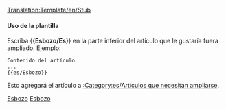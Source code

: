 <noinclude>[[Translation:Template/en/Stub]]</noinclude><noinclude></noinclude>{{es/Metaplantilla de avisos| tipo   = información
| imagen =en/StubIcon.png| texto  = <strong>Esbozo</strong><br>Este artículo es un esbozo. Usted puede colaborar [{{fullurl:{{NAMESPACE}}:{{PAGENAME}}|action=edit}} ampliándolo].
}}<includeonly>{{{1|[[Category:es/Artículos que necesitan ampliarse]]}}}</includeonly><noinclude>

====Uso de la plantilla====
Escriba <nowiki>{{</nowiki>'''Esbozo/Es'''<nowiki>}}</nowiki> en la parte inferior del artículo que le gustaría fuera ampliado. Ejemplo:
<pre>
Contenido del artículo
...
{{es/Esbozo}}
</pre>
Esto agregará el artículo a [[:Category:es/Artículos que necesitan ampliarse]].

[[Category:es/Plantillas|Esbozo]][[Category:es/Cajas de mensajes|Esbozo]]</noinclude>